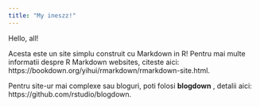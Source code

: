```yaml
---
title: "My ineszz!"
---
```


Hello, all!

Acesta este un site simplu construit cu Markdown in R!
Pentru mai multe informatii despre R Markdown websites, citeste aici: https://bookdown.org/yihui/rmarkdown/rmarkdown-site.html.

Pentru site-ur mai complexe sau bloguri, poti folosi **blogdown** , detalii aici: https://github.com/rstudio/blogdown.
